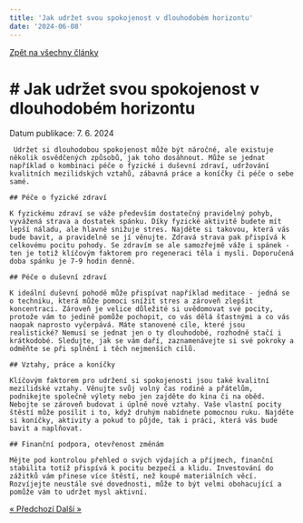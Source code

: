 ```yaml
---
title: 'Jak udržet svou spokojenost v dlouhodobém horizontu'
date: '2024-06-08'
---
```


<div class="main__post--header">
  <a href="/blog" class="main__post--btn">
    Zpět na všechny články
  </a>
  <div class="main__post--header-content">
    <div class="main__post--cover"></div>
    <div class="main__post--text">
      <h1 class="main__post--title">
        # Jak udržet svou spokojenost v dlouhodobém horizontu
      </h1>
      <p class="main__post--date">Datum publikace: 7. 6. 2024</p>
    </div>
  </div>
</div>

     Udržet si dlouhodobou spokojenost může být náročné, ale existuje několik osvědčených způsobů, jak toho dosáhnout. Může se jednat například o kombinaci péče o fyzické i duševní zdraví, udržování kvalitních mezilidských vztahů, zábavná práce a koníčky či péče o sebe samé.

    ## Péče o fyzické zdraví

    K fyzickému zdraví se váže především dostatečný pravidelný pohyb, vyvážená strava a dostatek spánku. Díky fyzické aktivitě budete mít lepší náladu, ale hlavně snižuje stres. Najděte si takovou, která vás bude bavit, a pravidelně se jí věnujte. Zdravá strava pak přispívá k celkovému pocitu pohody. Se zdravím se ale samozřejmě váže i spánek - ten je totiž klíčovým faktorem pro regeneraci těla i mysli. Doporučená doba spánku je 7-9 hodin denně.

    ## Péče o duševní zdraví

    K ideální duševní pohodě může přispívat například meditace - jedná se o techniku, která může pomoci snížit stres a zároveň zlepšit koncentraci. Zároveň je velice důležité si uvědomovat své pocity, protože vám to jedině pomůže pochopit, co vás dělá šťastnými a co vás naopak naprosto vyčerpává. Máte stanovené cíle, které jsou realistické? Nemusí se jednat jen o ty dlouhodobé, rozhodně stačí i krátkodobé. Sledujte, jak se vám daří, zaznamenávejte si své pokroky a odměňte se při splnění i těch nejmenších cílů.

    ## Vztahy, práce a koníčky

    Klíčovým faktorem pro udržení si spokojenosti jsou také kvalitní mezilidské vztahy. Věnujte svůj volný čas rodině a přátelům, podnikejte společně výlety nebo jen zajděte do kina či na oběd. Nebojte se zároveň budovat i úplně nové vztahy. Vaše vlastní pocity štěstí může posílit i to, když druhým nabídnete pomocnou ruku. Najděte si koníčky, aktivity a pokud to půjde, tak i práci, která vás bude bavit a naplňovat.

    ## Finanční podpora, otevřenost změnám

    Mějte pod kontrolou přehled o svých výdajích a příjmech, finanční stabilita totiž přispívá k pocitu bezpečí a klidu. Investování do zážitků vám přinese více štěstí, než koupě materiálních věcí. Rozvíjejte neustále své dovednosti, může to být velmi obohacující a pomůže vám to udržet mysl aktivní.

<div class="post__buttons">
  <a href="#" class="post__buttons--btn">
    &laquo; Předchozí
  </a>
  <a href="#" class="post__buttons--btn">
    Další &raquo;
  </a>
</div>
